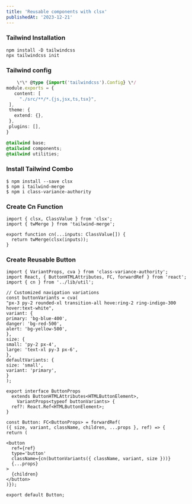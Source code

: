 ```yaml
---
title: 'Reusable components with clsx'
publishedAt: '2023-12-21'
---
```


### Tailwind **Installation**

```shell
npm install -D tailwindcss
npx tailwindcss init
```

### Tailwind config

```typescript
    \*\* @type {import('tailwindcss').Config} \*/
module.exports = {
   content: [
     "./src/**/*.{js,jsx,ts,tsx}",
 ],
 theme: {
   extend: {},
 },
 plugins: [],
}
```

```css
@tailwind base;
@tailwind components;
@tailwind utilities;
```

### Install Tailwind Combo

```shell
$ npm install --save clsx
$ npm i tailwind-merge
$ npm i class-variance-authority
```

### Create Cn Function

```tsx
import { clsx, ClassValue } from 'clsx';
import { twMerge } from 'tailwind-merge';

export function cn(...inputs: ClassValue[]) {
  return twMerge(clsx(inputs));
}
```

### Create Reusable Button

```tsx
import { VariantProps, cva } from 'class-variance-authority';
import React, { ButtonHTMLAttributes, FC, forwardRef } from 'react';
import { cn } from '../lib/util';

// Customized navigation variations
const buttonVariants = cva(
"px-3 py-2 rounded-xl transition-all hove:ring-2 ring-indigo-300 hover:text-white",
variant: {
primary: 'bg-blue-400',
danger: 'bg-red-500',
alert: 'bg-yellow-500',
},
size: {
small: 'py-2 px-4',
large: 'text-xl py-3 px-6',
},
defaultVariants: {
size: 'small',
variant: 'primary',
}
);

export interface ButtonProps
  extends ButtonHTMLAttributes<HTMLButtonElement>,
    VariantProps<typeof buttonVariants> {
  ref?: React.Ref<HTMLButtonElement>;
}

const Button: FC<ButtonProps> = forwardRef(
({ size, variant, className, children, ...props }, ref) => {
return (

<button
  ref={ref}
  type='button'
  className={cn(buttonVariants({ className, variant, size }))}
  {...props}
>
  {children}
</button>
)});

export default Button;
```

